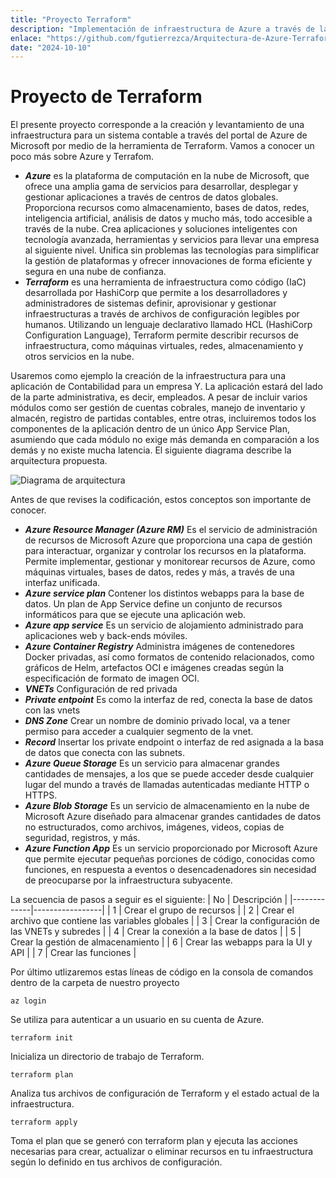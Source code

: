```yaml
---
title: "Proyecto Terraform"
description: "Implementación de infraestructura de Azure a través de la herramienta de Terraform para un sistema contable"
enlace: "https://github.com/fgutierrezca/Arquitectura-de-Azure-Terraform.git"
date: "2024-10-10"
---
```


# Proyecto de Terraform

El presente proyecto corresponde a la creación y levantamiento de una infraestructura para un sistema contable a través del portal de Azure de Microsoft por medio de la herramienta de Terraform. Vamos a conocer un poco más sobre Azure y Terrafom.

- ***Azure*** es la plataforma de computación en la nube de Microsoft, que ofrece una amplia gama de servicios para desarrollar, desplegar y gestionar aplicaciones a través de centros de datos globales. Proporciona recursos como almacenamiento, bases de datos, redes, inteligencia artificial, análisis de datos y mucho más, todo accesible a través de la nube. Crea aplicaciones y soluciones inteligentes con tecnología avanzada, herramientas y servicios para llevar una empresa al siguiente nivel. Unifica sin problemas las tecnologías para simplificar la gestión de plataformas y ofrecer innovaciones de forma eficiente y segura en una nube de confianza.
- ***Terraform*** es una herramienta de infraestructura como código (IaC) desarrollada por HashiCorp que permite a los desarrolladores y administradores de sistemas definir, aprovisionar y gestionar infraestructuras a través de archivos de configuración legibles por humanos. Utilizando un lenguaje declarativo llamado HCL (HashiCorp Configuration Language), Terraform permite describir recursos de infraestructura, como máquinas virtuales, redes, almacenamiento y otros servicios en la nube.

Usaremos como ejemplo la creación de la infraestructura para una aplicación de Contabilidad para un empresa Y. La aplicación estará del lado de la parte administrativa, es decir, empleados. A pesar de incluir varios módulos como ser gestión de cuentas cobrales, manejo de inventario y almacén, registro de partidas contables, entre otras, incluiremos todos los componentes de la aplicación dentro de un único App Service Plan, asumiendo que cada módulo no exige más demanda en comparación a los demás y no existe mucha latencia. El siguiente diagrama describe la arquitectura propuesta. 

![Diagrama de arquitectura](/images/rg-sistcont-dev.jpg)

Antes de que revises la codificación, estos conceptos son importante de conocer.

* ***Azure Resource Manager (Azure RM)*** Es el servicio de administración de recursos de Microsoft Azure que proporciona una capa de gestión para interactuar, organizar y controlar los recursos en la plataforma. Permite implementar, gestionar y monitorear recursos de Azure, como máquinas virtuales, bases de datos, redes y más, a través de una interfaz unificada.
* ***Azure service plan*** Contener los distintos webapps para la base de datos. Un plan de App Service define un conjunto de recursos informáticos para que se ejecute una aplicación web.
* ***Azure app service*** Es un servicio de alojamiento administrado para aplicaciones web y back-ends móviles.
* ***Azure Container Registry*** Administra imágenes de contenedores Docker privadas, así como formatos de contenido relacionados, como gráficos de Helm, artefactos OCI e imágenes creadas según la especificación de formato de imagen OCI.
* ***VNETs*** Configuración de red privada
* ***Private entpoint*** Es como la interfaz de red, conecta la base de datos con las vnets
* ***DNS Zone*** Crear un nombre de dominio privado local, va a tener permiso para acceder a cualquier segmento de la vnet.
* ***Record*** Insertar los private endpoint o interfaz de red asignada a la basa de datos que conecta con las subnets.
* ***Azure Queue Storage*** Es un servicio para almacenar grandes cantidades de mensajes, a los que se puede acceder desde cualquier lugar del mundo a través de llamadas autenticadas mediante HTTP o HTTPS.
* ***Azure Blob Storage*** Es un servicio de almacenamiento en la nube de Microsoft Azure diseñado para almacenar grandes cantidades de datos no estructurados, como archivos, imágenes, videos, copias de seguridad, registros, y más.
* ***Azure Function App*** Es un servicio proporcionado por Microsoft Azure que permite ejecutar pequeñas porciones de código, conocidas como funciones, en respuesta a eventos o desencadenadores sin necesidad de preocuparse por la infraestructura subyacente.

La secuencia de pasos a seguir es el siguiente:
| No      | Descripción     |
|-------------|-----------------|
| 1 | Crear el grupo de recursos |
| 2 | Crear el archivo que contiene las variables globales |
| 3 | Crear la configuración de las VNETs y subredes |
| 4 | Crear la conexión a la base de datos |
| 5 | Crear la gestión de almacenamiento |
| 6 | Crear las webapps para la UI y API |
| 7 | Crear las funciones | 

Por último utlizaremos estas líneas de código en la consola de comandos dentro de la carpeta de nuestro proyecto

```
az login
```
Se utiliza para autenticar a un usuario en su cuenta de Azure.

```
terraform init
```
Inicializa un directorio de trabajo de Terraform.

```
terraform plan
```
Analiza tus archivos de configuración de Terraform y el estado actual de la infraestructura.

```
terraform apply
```
Toma el plan que se generó con terraform plan y ejecuta las acciones necesarias para crear, actualizar o eliminar recursos en tu infraestructura según lo definido en tus archivos de configuración.